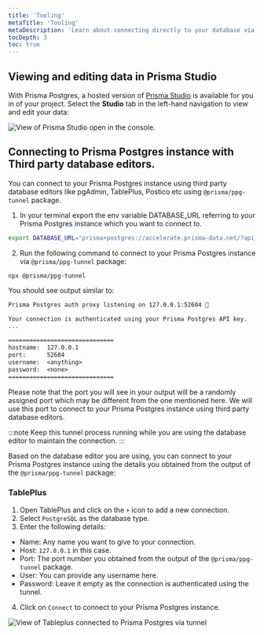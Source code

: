 ```yaml
---
title: 'Tooling'
metaTitle: 'Tooling'
metaDescription: 'Learn about connecting directly to your database via TCP tunnel'
tocDepth: 3
toc: true
---
```


## Viewing and editing data in Prisma Studio

With Prisma Postgres, a hosted version of [Prisma Studio](/orm/tools/prisma-studio) is available for you in of your project. Select the **Studio** tab in the left-hand navigation to view and edit your data:

![View of Prisma Studio open in the console.](/img/ppg-studio.png)

## Connecting to Prisma Postgres instance with Third party database editors.

You can connect to your Prisma Postgres instance using third party database editors like pgAdmin, TablePlus, Postico etc using `@prisma/ppg-tunnel` package.

1. In your terminal export the env variable DATABASE_URL referring to your Prisma Postgres instance which you want to connect to.

```bash
export DATABASE_URL="prisma+postgres://accelerate.prisma-data.net/?api_key=eyJhbGciOiJIUzI..."
``` 

2. Run the following command to connect to your Prisma Postgres instance via `@prisma/ppg-tunnel` package:
```terminal
npx @prisma/ppg-tunnel
```

You should see output similar to:

```cmd
Prisma Postgres auth proxy listening on 127.0.0.1:52604 🚀

Your connection is authenticated using your Prisma Postgres API key.
...

==============================
hostname:  127.0.0.1
port:      52604
username:  <anything>
password:  <none>
==============================
```

Please note that the port you will see in your output will be a randomly assigned port which may be different from the one mentioned here. We will use this port to connect to your Prisma Postgres instance using third party database editors.

:::note
Keep this tunnel process running while you are using the database editor to maintain the connection.
:::

Based on the database editor you are using, you can connect to your Prisma Postgres instance using the details you obtained from the output of the `@prisma/ppg-tunnel` package:

### TablePlus

1. Open TablePlus and click on the `+` icon to add a new connection.
2. Select `PostgreSQL` as the database type.
3. Enter the following details:

- Name: Any name you want to give to your connection.
- Host: `127.0.0.1` in this case. 
- Port: The port number you obtained from the output of the `@prisma/ppg-tunnel` package.
- User: You can provide any username here.
- Password: Leave it empty as the connection is authenticated using the tunnel.

4. Click on `Connect` to connect to your Prisma Postgres instance.

![View of Tableplus connected to Prisma Postgres via tunnel](/img/ppg-tableplus.png)
